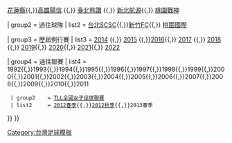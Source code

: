 {{Navbox
| basestyle = background:#FF0000; color:#004D99;
| name      = 台灣木蘭足球聯賽
| title     = [[台灣木蘭足球聯賽]]

| group1    = 現有球隊
| list1     = [[台中藍鯨女子足球隊|台中藍鯨]] {{,}} [[花蓮女子足球隊|花蓮縣]]{{,}}[[高雄陽信銀行女子足球隊|高雄陽信]] {{,}} [[臺北熊讚女子足球隊|臺北熊讚]] {{,}} [[新北航源女子足球隊|新北航源]]{{,}} [[桃園戰神女子足球隊|桃園戰神]]

| group2    = 過往球隊
| list2     = [[台北SCSC女子足球隊|台北SCSC]]{{,}}[[新竹FC女子足球隊|新竹FC]]{{,}} [[桃園國際女子足球隊|桃園國際]]

| group3    = 歷屆例行賽
| list3     = [[2014年台灣木蘭足球聯賽|2014]] {{,}} [[2015年台灣木蘭足球聯賽|2015]] {{,}}[[2016年台灣木蘭足球聯賽|2016]]{{,}} [[2017年台灣木蘭足球聯賽|2017]] {{,}} [[2018年台灣木蘭足球聯賽|2018]] {{,}} [[2019年台灣木蘭足球聯賽|2019]]{{,}} [[2020年台灣木蘭足球聯賽|2020]]{{,}} [[2021年台灣木蘭足球聯賽|2021]]{{,}} [[2022年台灣木蘭足球聯賽|2022]]

| group4 = 過往聯賽
| list4 = {{Navbox subgroup

  | group1    = [[全國女子甲組足球聯賽]]
  | list1     = 1991{{,}}1992{{,}}1993{{,}}1994{{,}}1995{{,}}1996{{,}}1997{{,}}1998{{,}}1999{{,}}2000{{,}}2001{{,}}2002{{,}}2003{{,}}2004{{,}}2005{{,}}2006{{,}}2007{{,}}2008{{,}}2009{{,}}2010{{,}}2011

  | group2    = [[全國女子甲組足球聯賽|TLL全國女子足球聯賽]]
  | list2     = [[2012年女子足球聯賽|2012春季]]{{,}}[[2012年女子足球聯賽|2012秋季]]{{,}}2013春季
}}
<noinclude>
[[Category:台灣足球模板]]
</noinclude>
}}